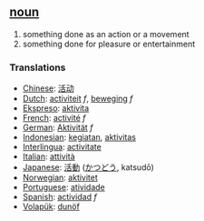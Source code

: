 == [[noun]] == 
# something done as an action or a movement
# something done for pleasure or entertainment

=== Translations === 
*[[Chinese]]: [[活动]]
*[[Dutch]]: [[activiteit]] ''f'', [[beweging]] ''f''
*[[Ekspreso]]: [[aktivita]]
*[[French]]: [[activité]] ''f''
*[[German]]: [[Aktivität]] ''f''
*[[Indonesian]]: [[giat|kegiatan]], [[aktivitas]] 
*[[Interlingua]]: [[activitate]] 
*[[Italian]]: [[attività]] 
*[[Japanese]]: [[活動]] ([[かつどう]], katsudō) 
*[[Norwegian]]: [[aktivitet]]
*[[Portuguese]]: [[atividade]] 
*[[Spanish]]: [[actividad]] ''f''
*[[Volapük]]: [[dunöf]]